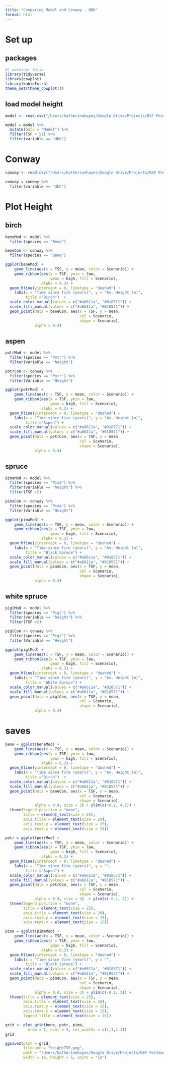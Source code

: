```yaml
---
title: "Comparing Model and Conway - DBH"
format: html
---
```


# Set up

## packages

```r
#| warning: false
library(tidyverse)
library(cowplot)
library(kableExtra)
theme_set(theme_cowplot())
```

## load model height

```r
model <- read.csv("/Users/katherinehayes/Google Drive/Projects/NSF Postdoc/Manuscripts/ConwayAgeGrowth/data/model_data.csv")

model = model %>%
  mutate(Data = "Model") %>%
  filter(TSF < 51) %>%
  filter(variable == "dbh")

```

# Conway

```r
conway <- read.csv("/Users/katherinehayes/Google Drive/Projects/NSF Postdoc/Manuscripts/ConwayAgeGrowth/data/Conway_data.csv")

conway = conway %>%
  filter(variable == "dbh")

```


# Plot Height

## birch

```r
beneMod <- model %>%
  filter(species == "Bene") 

beneCon <- conway %>%
  filter(species == "Bene") 

ggplot(beneMod) +
    geom_line(aes(x = TSF, y = mean, color = Scenario)) +
    geom_ribbon(aes(x = TSF, ymin = low, 
                    ymax = high, fill = Scenario), 
                alpha = 0.3) +
  geom_hline(yintercept = 0, linetype = "dashed") + 
    labs(x = "Time since fire (years)", y = "Av. Height (m)",
         title ="Birch")  +
  scale_color_manual(values = c("#a6611a", "#018571")) + 
  scale_fill_manual(values = c("#a6611a", "#018571")) +
  geom_point(data = beneCon, aes(x = TSF, y = mean, 
                                 col = Scenario,
                                 shape = Scenario),
             alpha = 0.4) 
```

## aspen

```r
potrMod <- model %>%
  filter(species == "Potr") %>%
  filter(variable == "height")

potrCon <- conway %>%
  filter(species == "Potr") %>%
  filter(Variable == "Height")

ggplot(potrMod) +
    geom_line(aes(x = TSF, y = mean, color = Scenario)) +
    geom_ribbon(aes(x = TSF, ymin = low, 
                    ymax = high, fill = Scenario), 
                alpha = 0.3) +
  geom_hline(yintercept = 0, linetype = "dashed") + 
    labs(x = "Time since fire (years)", y = "Av. Height (m)",
         title ="Aspen") + 
  scale_color_manual(values = c("#a6611a", "#018571")) + 
  scale_fill_manual(values = c("#a6611a", "#018571")) +
  geom_point(data = potrCon, aes(x = TSF, y = mean, 
                                 col = Scenario,
                                 shape = Scenario),
             alpha = 0.4)  
```

## spruce

```r
pimaMod <- model %>%
  filter(species == "Pima") %>%
  filter(variable == "height") %>%
  filter(TSF >2)

pimaCon <- conway %>%
  filter(species == "Pima") %>%
  filter(Variable == "Height")

ggplot(pimaMod) +
    geom_line(aes(x = TSF, y = mean, color = Scenario)) +
    geom_ribbon(aes(x = TSF, ymin = low, 
                    ymax = high, fill = Scenario), 
                alpha = 0.3) +
  geom_hline(yintercept = 0, linetype = "dashed") + 
    labs(x = "Time since fire (years)", y = "Av. Height (m)",
         title = "Black Spruce") +
  scale_color_manual(values = c("#a6611a", "#018571")) + 
  scale_fill_manual(values = c("#a6611a", "#018571")) +
  geom_point(data = pimaCon, aes(x = TSF, y = mean, 
                                 col = Scenario,
                                 shape = Scenario),
             alpha = 0.4) 

```

## white spruce

```r
piglMod <- model %>%
  filter(species == "Pigl") %>%
  filter(variable == "height") %>%
  filter(TSF >2)

piglCon <- conway %>%
  filter(species == "Pigl") %>%
  filter(Variable == "Height")

ggplot(piglMod) +
    geom_line(aes(x = TSF, y = mean, color = Scenario)) +
    geom_ribbon(aes(x = TSF, ymin = low, 
                    ymax = high, fill = Scenario), 
                alpha = 0.3) +
  geom_hline(yintercept = 0, linetype = "dashed") + 
    labs(x = "Time since fire (years)", y = "Av. Height (m)",
         title = "White Spruce") +
  scale_color_manual(values = c("#a6611a", "#018571")) + 
  scale_fill_manual(values = c("#a6611a", "#018571")) +
  geom_point(data = piglCon, aes(x = TSF, y = mean, 
                                 col = Scenario,
                                 shape = Scenario),
             alpha = 0.4) 

```

# saves
```r
bene = ggplot(beneMod) +
    geom_line(aes(x = TSF, y = mean, color = Scenario)) +
    geom_ribbon(aes(x = TSF, ymin = low, 
                    ymax = high, fill = Scenario), 
                alpha = 0.3) +
  geom_hline(yintercept = 0, linetype = "dashed") + 
    labs(x = "Time since fire (years)", y = "Av. Height (m)",
         title ="Birch")  +
  scale_color_manual(values = c("#a6611a", "#018571")) + 
  scale_fill_manual(values = c("#a6611a", "#018571")) +
  geom_point(data = beneCon, aes(x = TSF, y = mean, 
                                 col = Scenario,
                                 shape = Scenario),
             alpha = 0.4, size = 3) + ylim(c(-0.1, 4.5)) +
  theme(legend.position = "none",
        title = element_text(size = 25),
        axis.title = element_text(size = 20),
        axis.text.y = element_text(size = 15),
        axis.text.x = element_text(size = 15))

potr = ggplot(potrMod) +
    geom_line(aes(x = TSF, y = mean, color = Scenario)) +
    geom_ribbon(aes(x = TSF, ymin = low, 
                    ymax = high, fill = Scenario), 
                alpha = 0.3) +
  geom_hline(yintercept = 0, linetype = "dashed") + 
    labs(x = "Time since fire (years)", y = "",
         title ="Aspen") + 
  scale_color_manual(values = c("#a6611a", "#018571")) + 
  scale_fill_manual(values = c("#a6611a", "#018571")) +
  geom_point(data = potrCon, aes(x = TSF, y = mean, 
                                 col = Scenario,
                                 shape = Scenario),
             alpha = 0.4, size = 3)  + ylim(c(-0.1, 5)) +
  theme(legend.position = "none",
        title = element_text(size = 25),
        axis.title = element_text(size = 20),
        axis.text.y = element_text(size = 15),
        axis.text.x = element_text(size = 15))

pima = ggplot(pimaMod) +
    geom_line(aes(x = TSF, y = mean, color = Scenario)) +
    geom_ribbon(aes(x = TSF, ymin = low, 
                    ymax = high, fill = Scenario), 
                alpha = 0.3) +
  geom_hline(yintercept = 0, linetype = "dashed") + 
    labs(x = "Time since fire (years)", y = "",
         title = "Black Spruce") +
  scale_color_manual(values = c("#a6611a", "#018571")) + 
  scale_fill_manual(values = c("#a6611a", "#018571")) +
  geom_point(data = pimaCon, aes(x = TSF, y = mean, 
                                 col = Scenario,
                                 shape = Scenario),
             alpha = 0.4, size = 3) + ylim(c(-0.1, 5)) +
  theme(title = element_text(size = 25),
        axis.title = element_text(size = 20),
        axis.text.y = element_text(size = 15),
        axis.text.x = element_text(size = 15),
        legend.title = element_text(size = 15))

grid <- plot_grid(bene, potr, pima,
          nrow = 1, ncol = 3, rel_widths = c(1,1,1.3))
grid

ggsave2(plot = grid,
        filename = "heightTSF.png",
        path = "/Users/katherinehayes/Google Drive/Projects/NSF Postdoc/Manuscripts/ConwayAgeGrowth/figures/heightTSF/",
        width = 16, height = 5, units = "in")

```
